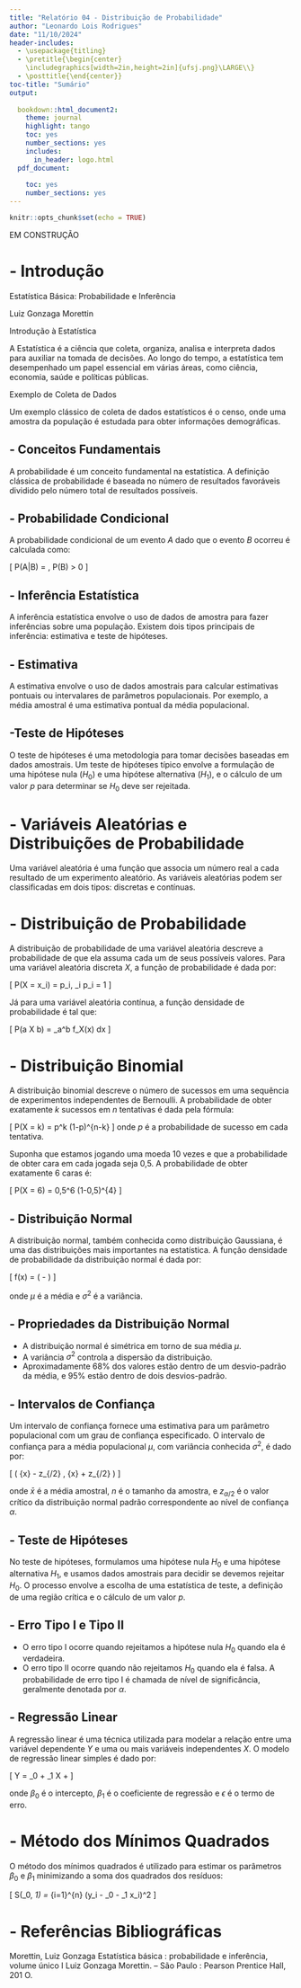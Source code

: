 ```yaml
---
title: "Relatório 04 - Distribuição de Probabilidade"
author: "Leonardo Lois Rodrigues"
date: "11/10/2024"
header-includes:
  - \usepackage{titling}
  - \pretitle{\begin{center}
    \includegraphics[width=2in,height=2in]{ufsj.png}\LARGE\\}
  - \posttitle{\end{center}}
toc-title: "Sumário"
output:
  
  bookdown::html_document2: 
    theme: journal
    highlight: tango
    toc: yes
    number_sections: yes
    includes:
      in_header: logo.html
  pdf_document:
    
    toc: yes
    number_sections: yes
---
```


```r
knitr::opts_chunk$set(echo = TRUE)
```


EM CONSTRUÇÃO


# - Introdução

Estatística Básica: Probabilidade e Inferência

Luiz Gonzaga Morettin



Introdução à Estatística

A Estatística é a ciência que coleta, organiza, analisa e interpreta dados para auxiliar na tomada de decisões. Ao longo do tempo, a estatística tem desempenhado um papel essencial em várias áreas, como ciência, economia, saúde e políticas públicas.

Exemplo de Coleta de Dados

Um exemplo clássico de coleta de dados estatísticos é o censo, onde uma amostra da população é estudada para obter informações demográficas.



## -  Conceitos Fundamentais


A probabilidade é um conceito fundamental na estatística. A definição clássica de probabilidade é baseada no número de resultados favoráveis dividido pelo número total de resultados possíveis.

## - Probabilidade Condicional

A probabilidade condicional de um evento $A$ dado que o evento $B$ ocorreu é calculada como:

\[
P(A|B) = \frac{P(A \cap B)}{P(B)}, \quad P(B) > 0
\]

## - Inferência Estatística

A inferência estatística envolve o uso de dados de amostra para fazer inferências sobre uma população. Existem dois tipos principais de inferência: estimativa e teste de hipóteses.

## - Estimativa

A estimativa envolve o uso de dados amostrais para calcular estimativas pontuais ou intervalares de parâmetros populacionais. Por exemplo, a média amostral é uma estimativa pontual da média populacional.

## -Teste de Hipóteses

O teste de hipóteses é uma metodologia para tomar decisões baseadas em dados amostrais. Um teste de hipóteses típico envolve a formulação de uma hipótese nula ($H_0$) e uma hipótese alternativa ($H_1$), e o cálculo de um valor $p$ para determinar se $H_0$ deve ser rejeitada.


# - Variáveis Aleatórias e Distribuições de Probabilidade

Uma variável aleatória é uma função que associa um número real a cada resultado de um experimento aleatório. As variáveis aleatórias podem ser classificadas em dois tipos: discretas e contínuas.

# - Distribuição de Probabilidade

A distribuição de probabilidade de uma variável aleatória descreve a probabilidade de que ela assuma cada um de seus possíveis valores. Para uma variável aleatória discreta $X$, a função de probabilidade é dada por:

\[
P(X = x_i) = p_i, \quad \sum_i p_i = 1
\]

Já para uma variável aleatória contínua, a função densidade de probabilidade é tal que:

\[
P(a \leq X \leq b) = \int_a^b f_X(x) dx
\]

# - Distribuição Binomial

A distribuição binomial descreve o número de sucessos em uma sequência de experimentos independentes de Bernoulli. A probabilidade de obter exatamente $k$ sucessos em $n$ tentativas é dada pela fórmula:

\[
P(X = k) = \binom{n}{k} p^k (1-p)^{n-k}
\]
onde $p$ é a probabilidade de sucesso em cada tentativa.



Suponha que estamos jogando uma moeda 10 vezes e que a probabilidade de obter cara em cada jogada seja 0,5. A probabilidade de obter exatamente 6 caras é:

\[
P(X = 6) = \binom{10}{6} 0,5^6 (1-0,5)^{4}
\]

## - Distribuição Normal

A distribuição normal, também conhecida como distribuição Gaussiana, é uma das distribuições mais importantes na estatística. A função densidade de probabilidade da distribuição normal é dada por:

\[
f(x) = \frac{1}{\sigma \sqrt{2\pi}} \exp \left( -\frac{(x - \mu)^2}{2\sigma^2} \right)
\]

onde $\mu$ é a média e $\sigma^2$ é a variância.

## - Propriedades da Distribuição Normal

- A distribuição normal é simétrica em torno de sua média $\mu$.
- A variância $\sigma^2$ controla a dispersão da distribuição.
- Aproximadamente 68\% dos valores estão dentro de um desvio-padrão da média, e 95\% estão dentro de dois desvios-padrão.

## - Intervalos de Confiança

Um intervalo de confiança fornece uma estimativa para um parâmetro populacional com um grau de confiança especificado. O intervalo de confiança para a média populacional $\mu$, com variância conhecida $\sigma^2$, é dado por:

\[
\left( \bar{x} - z_{\alpha/2} \frac{\sigma}{\sqrt{n}}, \bar{x} + z_{\alpha/2} \frac{\sigma}{\sqrt{n}} \right)
\]

onde $\bar{x}$ é a média amostral, $n$ é o tamanho da amostra, e $z_{\alpha/2}$ é o valor crítico da distribuição normal padrão correspondente ao nível de confiança $\alpha$.

## - Teste de Hipóteses

No teste de hipóteses, formulamos uma hipótese nula $H_0$ e uma hipótese alternativa $H_1$, e usamos dados amostrais para decidir se devemos rejeitar $H_0$. O processo envolve a escolha de uma estatística de teste, a definição de uma região crítica e o cálculo de um valor $p$.

## - Erro Tipo I e Tipo II

- O erro tipo I ocorre quando rejeitamos a hipótese nula $H_0$ quando ela é verdadeira.
- O erro tipo II ocorre quando não rejeitamos $H_0$ quando ela é falsa.
A probabilidade de erro tipo I é chamada de nível de significância, geralmente denotada por $\alpha$.

## - Regressão Linear
 
A regressão linear é uma técnica utilizada para modelar a relação entre uma variável dependente $Y$ e uma ou mais variáveis independentes $X$. O modelo de regressão linear simples é dado por:

\[
Y = \beta_0 + \beta_1 X + \epsilon
\]

onde $\beta_0$ é o intercepto, $\beta_1$ é o coeficiente de regressão e $\epsilon$ é o termo de erro.

# - Método dos Mínimos Quadrados

O método dos mínimos quadrados é utilizado para estimar os parâmetros $\beta_0$ e $\beta_1$ minimizando a soma dos quadrados dos resíduos:

\[
S(\beta_0, \beta_1) = \sum_{i=1}^{n} (y_i - \beta_0 - \beta_1 x_i)^2
\]



# - Referências Bibliográficas

Morettin, Luiz Gonzaga 
Estatística básica : probabilidade e inferência, 
volume único I Luiz Gonzaga Morettin. -- São Paulo : 
Pearson Prentice Hall, 201 O.





